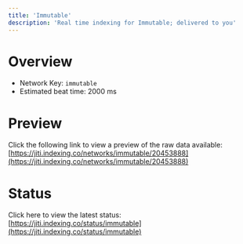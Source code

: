 ```yaml
---
title: 'Immutable'
description: 'Real time indexing for Immutable; delivered to you'
---
```


# Overview
- Network Key: `immutable`
- Estimated beat time: 2000 ms

# Preview
Click the following link to view a preview of the raw data available: [https://jiti.indexing.co/networks/immutable/20453888](https://jiti.indexing.co/networks/immutable/20453888)

# Status
Click here to view the latest status: [https://jiti.indexing.co/status/immutable](https://jiti.indexing.co/status/immutable)
